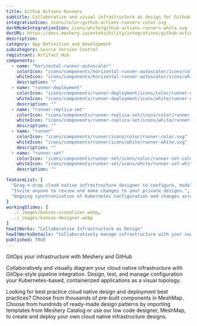 ```yaml
---
title: Github Actions Runners
subtitle: Collaborative and visual infrastructure as design for Github Actions Runners
integrationIcon: icons/color/github-actions-runners-color.svg
darkModeIntegrationIcon: icons/white/github-actions-runners-white.svg
docURL: https://docs.meshery.io/extensibility/integrations/github-actions-runners
description: 
category: App Definition and Development
subcategory: Source Version Control
registrant: Artifact Hub
components:
  - name: "horizontal-runner-autoscaler"
    colorIcon: "icons/components/horizontal-runner-autoscaler/icons/color/horizontal-runner-autoscaler-color.svg"
    whiteIcon: "icons/components/horizontal-runner-autoscaler/icons/white/horizontal-runner-autoscaler-white.svg"
    description: ""
  - name: "runner-deployment"
    colorIcon: "icons/components/runner-deployment/icons/color/runner-deployment-color.svg"
    whiteIcon: "icons/components/runner-deployment/icons/white/runner-deployment-white.svg"
    description: ""
  - name: "runner-replica-set"
    colorIcon: "icons/components/runner-replica-set/icons/color/runner-replica-set-color.svg"
    whiteIcon: "icons/components/runner-replica-set/icons/white/runner-replica-set-white.svg"
    description: ""
  - name: "runner"
    colorIcon: "icons/components/runner/icons/color/runner-color.svg"
    whiteIcon: "icons/components/runner/icons/white/runner-white.svg"
    description: ""
  - name: "runner-set"
    colorIcon: "icons/components/runner-set/icons/color/runner-set-color.svg"
    whiteIcon: "icons/components/runner-set/icons/white/runner-set-white.svg"
    description: ""

featureList: [
  "Drag-n-drop cloud native infrastructure designer to configure, model, and deploy your workloads.",
  "Invite anyone to review and make changes to your private designs.",
  "Ongoing synchronization of Kubernetes configuration and changes across any number of clusters."
]
workingSlides: [
  ../_images/kanvas-visualizer.webp,
  ../_images/kanvas-designer.webp
]
howItWorks: "Collaborative Infrastructure as Design"
howItWorksDetails: "Collaboratively manage infrastructure with your coworkers synchronously sharing the same designs."
published: TRUE
---
```

<p>
GitOps your infrastructure with Meshery and GitHub
</p>
<p>
    Collaboratively and visually diagram your cloud native infrastructure with GitOps-style pipeline integration. Design, test, and manage configuration your Kubernetes-based, containerized applications as a visual topology.
</p>
<p>
    Looking for best practice cloud native design and deployment best practices? Choose from thousands of pre-built components in MeshMap. Choose from hundreds of ready-made design patterns by importing templates from Meshery Catalog or use our low code designer, MeshMap, to create and deploy your own cloud native infrastructure designs.
</p>
